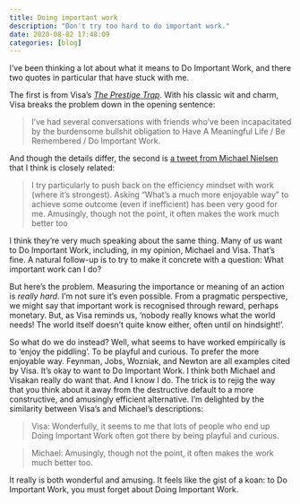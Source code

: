 ```yaml
---
title: Doing important work
description: "Don't try too hard to do important work."
date: 2020-08-02 17:48:09
categories: [blog]
---
```


I’ve been thinking a lot about what it means to Do Important Work, and there
two quotes in particular that have stuck with me.

The first is from Visa's [_The Prestige Trap_](http://www.visakanv.com/blog/prestige/). With his classic wit and charm, Visa breaks the problem down in the opening sentence:

> I’ve had several conversations with friends who’ve been incapacitated by the burdensome bullshit obligation to Have A Meaningful Life / Be Remembered / Do Important Work.

And though the details differ, the second is [a tweet from Michael
Nielsen](https://twitter.com/michael_nielsen/status/1232789239584059392?s=20)
that I think is closely related:

> I try particularly to push back on the efficiency mindset with work (where it’s strongest). Asking “What’s a much more enjoyable way” to achieve some outcome (even if inefficient) has been very good for me. Amusingly, though not the point, it often makes the work much better too

I think they’re very much speaking about the same thing. Many of us want to Do
Important Work, including, in my opinion, Michael and Visa. That’s fine.
A natural follow-up is to try to make it concrete with a question: What
important work can I do?

But here’s the problem. Measuring the importance or meaning of an action is
_really hard_. I’m not sure it’s even possible. From a pragmatic perspective,
we might say that important work is recognised through reward, perhaps
monetary. But, as Visa reminds us, ‘nobody really knows what the world needs!
The world itself doesn’t quite know either, often until on hindsight!’.

So what do we do instead? Well, what seems to have worked empirically is to
‘enjoy the piddling’. To be playful and curious. To prefer the more enjoyable
way. Feynman, Jobs, Wozniak, and Newton are all examples cited by Visa.  It’s
okay to want to Do Important Work. I think both Michael and Visakan really do
want that. And I know I do. The trick is to rejig the way that you think about
it away from the destructive default to a more constructive, and amusingly
efficient alternative. I’m delighted by the similarity between Visa’s and
Michael’s descriptions:

> Visa: Wonderfully, it seems to me that lots of people who end up Doing
> Important Work often got there by being playful and curious.

> Michael: Amusingly, though not the point, it often makes the work much better too.

It really is both wonderful and amusing. It feels like the gist of a koan: to
Do Important Work, you must forget about Doing Important Work.
